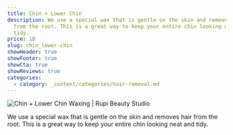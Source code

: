 ```yaml
---
title: Chin + Lower Chin
description: We use a special wax that is gentle on the skin and removes hair
  from the root. This is a great way to keep your entire chin looking neat and
  tidy.
price: 18
slug: chin_lower-chin
showHeader: true
showFooter: true
showCta: true
showReviews: true
categories:
  - category: _content/categories/hair-removal.md
---
```


![Chin + Lower Chin Waxing | Rupi Beauty Studio](/uploads/services/wax-sheet.webp 'Chin + Lower Chin Waxing  | Rupi Beauty Studio')

We use a special wax that is gentle on the skin and removes hair from the root. This is a great way to keep your entire chin looking neat and tidy.

